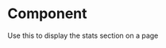 
<Meta
  title="Components/Organisms/AcfStatsSection"
  component={AcfStatsSection}
/>

# Component

Use this to display the stats section on a page

<Canvas>
  <Story name="Component">
    <AcfStatsSection
      copy="Over 100 years of excellence in helping our customers achive their environment compliance monitoring needs"
      stats={[
        {
          value: '80',
          valueSubscript: '%',
          description: 'of Fortune 100 Companies Served'
        },
        {
          value: '3',
          valueSubscript: 'X',
          description: 'Saving with Monitoring Optimization'
        },
        {
          value: '200',
          valueSubscript: '+',
          description: 'End Users Served'
        }
      ]}
      backgroundMeta={{
        altText: 'alt text',
        mediaItemUrl: '#'
      }}
    />
  </Story>
</Canvas>
